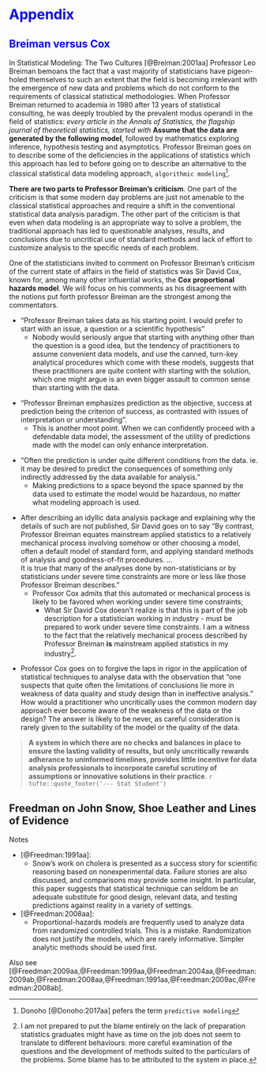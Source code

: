 #  <span style="color:blue">Appendix</span>
##  <span style="color:blue">Breiman versus Cox </span> 

 

In Statistical Modeling: The Two Cultures [@Breiman:2001aa] 
Professor Leo Breiman bemoans the fact that a vast majority 
of statisticians have pigeon-holed themselves to such an extent 
that the field is becoming irrelevant with the emergence of new data
and problems which do not conform to the requirements of classical 
statistical methodologies.  When Professor Breiman returned to academia in
1980 after 13 years of statistical consulting, he was deeply troubled 
by the prevalent modus operandi in the field of statistics:
*every article  in the Annals of Statistics,
the flagship journal of theoretical statistics, started with*
**Assume that the data are generated by the following model**,
followed by mathematics exploring inference, hypothesis testing and
asymptotics.  Professor Breiman goes on to describe some of
the deficiencies in the applications of statistics which this
approach has led to before going on to describe an alternative to
the classical statistical data modeling approach, `algorithmic modeling`^[
Donoho [@Donoho:2017aa] pefers the term `predictive modeling`]. 

**There are two parts to Professor Breiman's criticism**. 
One part of the criticism is that some modern day problems
are just not amenable to the classical statistical approaches and
require a shift in the conventional statistical data analysis paradigm.
The other part of the criticism is that even when data modeling is an
appropriate way to solve a problem, the traditional approach has
led to questionable analyses, results, and conclusions due
to uncritical use of standard methods and lack of effort
to customize analysis to the specific needs of each problem.

One of the statisticians invited to comment on Professor Breiman's
criticism of the current state of affairs in the field of statistics was
Sir David Cox, known for, among many other influential works,
the **Cox proportional hazards model**.  We will focus on his comments as
his disagreement with the notions put forth professor Breiman are
the strongest among the commentators.

<p><p/>
* "Professor Breiman takes data as his starting point.
I would prefer to start with an issue, a question or a scientific hypothesis"
   - Nobody would seriously argue that  starting with anything other than
the question is a good idea, but the tendency of practitioners to
assume convenient data models, and use the canned, turn-key analytical procedures
which come with these models, suggests that these practitioners are
quite content with starting with the solution, which one might
argue is an even bigger assault to common sense than starting with 
the data.

<p><p/>
* "Professor Breiman emphasizes prediction as the objective,
success at prediction being the criterion of success,
as contrasted with issues of interpretation or understanding".
   - This is another moot point. When we can confidently proceed with
a defendable data model, the assessment of the utility of predictions
made with the model can only enhance interpretation.

<p><p/>
* "Often the prediction is under quite different conditions from the data.
ie. it may be desired to predict the consequences of something only
indirectly addressed by the data available for  analysis."
   - Making predictions to a space beyond the space spanned by
the data used to estimate the model would be hazardous,
no matter what  modeling approach is used.

<p><p/>
* After describing an idyllic data analysis package and explaining why 
the details of such are not published, Sir David goes on to say 
"By contrast, Professor Breiman equates mainstream applied statistics
to a relatively mechanical process involving somehow or other
choosing a model, often a default model of standard form, and
applying standard methods of analysis and goodness-of-fit procedures. ...  
It is true that many of the analyses done by non-statisticians or
by statisticians under severe time constraints are more or less like
those Professor Breiman describes."
   - Professor Cox admits that this automated or mechanical
process is likely to  be favored when working under severe time constraints;  
      - What Sir David Cox doesn't realize is that this is part of the job description
for a statistician working in industry - must be prepared to work
under severe time constraints.  I am a witness to the fact that the 
relatively mechanical process described by Professor Breiman **is** 
mainstream applied statistics in my industry^[
I am not prepared to put the blame entirely on the
lack of preparation statistics graduates might have
as time on the job does not seem to translate to
different behaviours: more careful examination of the
questions and the development of methods suited to 
the particulars of the problems.  Some blame has
to be attributed to the system in place.].

<p><p/>
* Professor Cox goes on to forgive the laps in rigor in the application of
statistical techniques to analyse data with the observation that
"one suspects that quite often the limitations of conclusions lie 
more in weakness of data quality and study design than in ineffective analysis."
How would a practitioner who uncritically uses the common modern day 
approach ever become aware of the weakness of the data or the design?
The answer is likely to be never, as careful consideration is rarely 
given to the suitability of the model or the quality of the data.


<span style="color:blue">

> **A system in which there are no checks and balances 
> in place to ensure the lasting validity of results,
> but only uncritically rewards adherance to uninformed
> timelines, provides little incentive for data analysis
> professionals to incorporate careful scrutiny of assumptions 
> or innovative solutions in their practice**.
>`r tufte::quote_footer('--- Stat Student')`

</span> 

<p><p/>

## Freedman on John Snow, Shoe Leather and Lines of Evidence 


Notes  

* [@Freedman:1991aa]:
   - Snow’s work on cholera is presented as a success story for 
scientific reasoning based on nonexperimental data. Failure stories are 
also discussed, and comparisons may provide some insight. In particular, 
this paper suggests that statistical technique can seldom be an adequate 
substitute for good design, relevant data, and testing predictions against reality 
in a variety of settings.

* [@Freedman:2008aa]: 
   - Proportional-hazards models are frequently used to analyze data from 
randomized controlled trials. This is a mistake. Randomization does not 
justify the models, which are rarely informative. Simpler analytic methods 
should be used first.

Also see [@Freedman:2009aa,@Freedman:1999aa,@Freedman:2004aa,@Freedman:2009ab,@Freedman:2008aa,@Freedman:1991aa,@Freedman:2009ac,@Freedman:2008ab].


